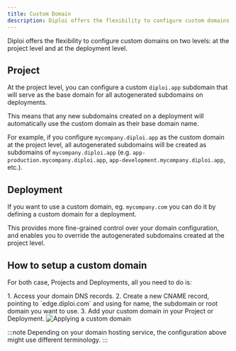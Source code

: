 ```yaml
---
title: Custom Domain
description: Diploi offers the flexibility to configure custom domains on two levels.
---
```


Diploi offers the flexibility to configure custom domains on two levels: at the project level and at the deployment level.

## Project

At the project level, you can configure a custom `diploi.app` subdomain that will serve as the base domain for all autogenerated subdomains on deployments.

This means that any new subdomains created on a deployment will automatically use the custom domain as their base domain name.

For example, if you configure `mycompany.diploi.app` as the custom domain at the project level,
all autogenerated subdomains will be created as subdomains of `mycompany.diploi.app` (e.g. `app-production.mycompany.diploi.app`, `app-development.mycompany.diploi.app`, etc.).

## Deployment

If you want to use a custom domain, eg. `mycompany.com` you can do it by defining a custom domain for a deployment.

This provides more fine-grained control over your domain configuration, and enables you to override the autogenerated subdomains created at the project level.

## How to setup a custom domain

For both case, Projects and Deployments, all you need to do is:

<Steps>
    1. Access your domain DNS records.
    2. Create a new CNAME record, pointing to `edge.diploi.com` and using for name, the subdomain or root domain you want to use.
    3. Add your custom domain in your Project or Deployment.
        <Image src={ProjectOptionsDomain} alt='Applying a custom domain'/>

</Steps>

:::note
Depending on your domain hosting service, the configuration above might use different terminology.
<ContactInfo/>
:::